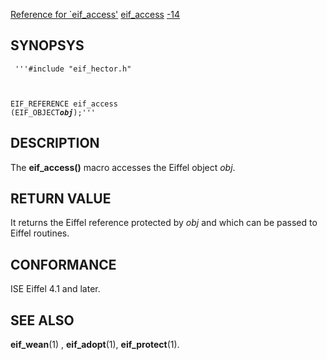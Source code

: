 [[Property:title|Reference for `eif_access']]
[[Property:link_title|eif_access]]
[[Property:weight|-14]]
==SYNOPSYS==
<code>
'''#include "eif_hector.h"

EIF_REFERENCE eif_access (EIF_OBJECT''' ''obj''''');'''</code>

==DESCRIPTION==
The '''eif_access()''' macro accesses the Eiffel object ''obj''. 
==RETURN VALUE==
It returns the Eiffel reference protected by ''obj'' and which can be passed to Eiffel routines. 
==CONFORMANCE==
ISE Eiffel 4.1 and later. 
==SEE ALSO==
'''eif_wean'''(1) , '''eif_adopt'''(1), '''eif_protect'''(1). 



